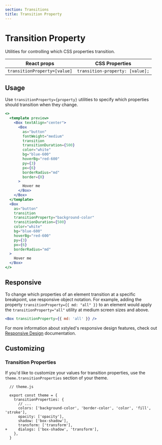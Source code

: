 ```yaml
---
section: Transitions
title: Transition Property
---
```


# Transition Property

Utilities for controlling which CSS properties transition.

| React props                  | CSS Properties                  |
| ---------------------------- | ------------------------------- |
| `transitionProperty=[value]` | `transition-property: [value];` |

## Usage

Use `transitionProperty={property}` utilities to specify which properties should transition when they change.

```jsx preview
<>
  <template preview>
    <Box textAlign="center">
      <Box
        as="button"
        fontWeight="medium"
        transition
        transitionDuration={500}
        color="white"
        bg="blue-600"
        hoverBg="red-600"
        py={3}
        px={6}
        borderRadius="md"
        border={0}
      >
        Hover me
      </Box>
    </Box>
  </template>
  <Box
    as="button"
    transition
    transitionProperty="background-color"
    transitionDuration={500}
    color="white"
    bg="blue-600"
    hoverBg="red-600"
    py={3}
    px={6}
    borderRadius="md"
  >
    Hover me
  </Box>
</>
```

## Responsive

To change which properties of an element transition at a specific breakpoint, use responsive object notation. For example, adding the property `transitionProperty={{ md: "all" }}` to an element would apply the `transitionProperty="all"` utility at medium screen sizes and above.

```jsx
<Box transitionProperty={{ md: 'all' }} />
```

For more information about xstyled's responsive design features, check out [Responsive Design](@TODO-link) documentation.

## Customizing

### Transition Properties

If you'd like to customize your values for transition properties, use the `theme.transitionProperties` section of your theme.

```diffjs
  // theme.js

  export const theme = {
    transitionProperties: {
      // ...
      colors: ['background-color', 'border-color', 'color', 'fill', 'stroke'],
      opacity: ['opacity'],
      shadow: ['box-shadow'],
      transform: ['transform'],
+     dialogs: ['box-shadow', 'transform'],
    },
  }
```
